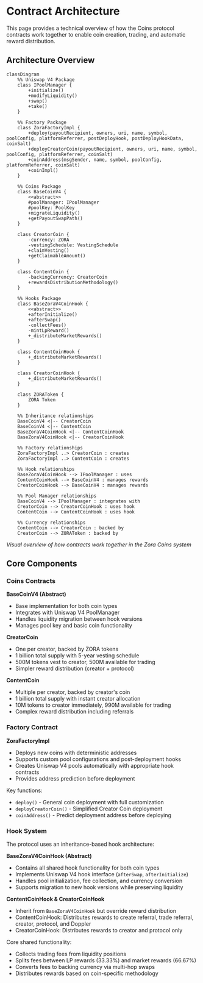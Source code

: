 # Contract Architecture

This page provides a technical overview of how the Coins protocol contracts work together to enable coin creation, trading, and automatic reward distribution.

## Architecture Overview

```mermaid
classDiagram
    %% Uniswap V4 Package
    class IPoolManager {
        +initialize()
        +modifyLiquidity()
        +swap()
        +take()
    }
    
    %% Factory Package
    class ZoraFactoryImpl {
        +deploy(payoutRecipient, owners, uri, name, symbol, poolConfig, platformReferrer, postDeployHook, postDeployHookData, coinSalt)
        +deployCreatorCoin(payoutRecipient, owners, uri, name, symbol, poolConfig, platformReferrer, coinSalt)
        +coinAddress(msgSender, name, symbol, poolConfig, platformReferrer, coinSalt)
        +coinImpl()
    }
    
    %% Coins Package
    class BaseCoinV4 {
        <<abstract>>
        #poolManager: IPoolManager
        #poolKey: PoolKey
        +migrateLiquidity()
        +getPayoutSwapPath()
    }
    
    class CreatorCoin {
        -currency: ZORA
        -vestingSchedule: VestingSchedule
        +claimVesting()
        +getClaimableAmount()
    }
    
    class ContentCoin {
        -backingCurrency: CreatorCoin
        +rewardsDistributionMethodology()
    }
    
    %% Hooks Package
    class BaseZoraV4CoinHook {
        <<abstract>>
        +afterInitialize()
        +afterSwap()
        -collectFees()
        -mintLpReward()
        +_distributeMarketRewards()
    }
    
    class ContentCoinHook {
        +_distributeMarketRewards()
    }
    
    class CreatorCoinHook {
        +_distributeMarketRewards()
    }
    
    class ZORAToken {
        ZORA Token
    }
    
    %% Inheritance relationships
    BaseCoinV4 <|-- CreatorCoin
    BaseCoinV4 <|-- ContentCoin
    BaseZoraV4CoinHook <|-- ContentCoinHook
    BaseZoraV4CoinHook <|-- CreatorCoinHook
    
    %% Factory relationships
    ZoraFactoryImpl ..> CreatorCoin : creates
    ZoraFactoryImpl ..> ContentCoin : creates
    
    %% Hook relationships
    BaseZoraV4CoinHook --> IPoolManager : uses
    ContentCoinHook --> BaseCoinV4 : manages rewards
    CreatorCoinHook --> BaseCoinV4 : manages rewards
    
    %% Pool Manager relationships
    BaseCoinV4 --> IPoolManager : integrates with
    CreatorCoin --> CreatorCoinHook : uses hook
    ContentCoin --> ContentCoinHook : uses hook
    
    %% Currency relationships
    ContentCoin --> CreatorCoin : backed by
    CreatorCoin --> ZORAToken : backed by
```

*Visual overview of how contracts work together in the Zora Coins system*

## Core Components

### Coins Contracts

**BaseCoinV4 (Abstract)**
- Base implementation for both coin types
- Integrates with Uniswap V4 PoolManager
- Handles liquidity migration between hook versions
- Manages pool key and basic coin functionality

**CreatorCoin**
- One per creator, backed by ZORA tokens
- 1 billion total supply with 5-year vesting schedule
- 500M tokens vest to creator, 500M available for trading
- Simpler reward distribution (creator + protocol)

**ContentCoin**
- Multiple per creator, backed by creator's coin
- 1 billion total supply with instant creator allocation
- 10M tokens to creator immediately, 990M available for trading
- Complex reward distribution including referrals

### Factory Contract

**ZoraFactoryImpl**
- Deploys new coins with deterministic addresses
- Supports custom pool configurations and post-deployment hooks
- Creates Uniswap V4 pools automatically with appropriate hook contracts
- Provides address prediction before deployment

Key functions:
- `deploy()` - General coin deployment with full customization
- `deployCreatorCoin()` - Simplified Creator Coin deployment
- `coinAddress()` - Predict deployment address before deploying

### Hook System

The protocol uses an inheritance-based hook architecture:

**BaseZoraV4CoinHook (Abstract)**
- Contains all shared hook functionality for both coin types
- Implements Uniswap V4 hook interface (`afterSwap`, `afterInitialize`)
- Handles pool initialization, fee collection, and currency conversion
- Supports migration to new hook versions while preserving liquidity

**ContentCoinHook & CreatorCoinHook**
- Inherit from `BaseZoraV4CoinHook` but override reward distribution
- ContentCoinHook: Distributes rewards to create referral, trade referral, creator, protocol, and Doppler
- CreatorCoinHook: Distributes rewards to creator and protocol only

Core shared functionality:
- Collects trading fees from liquidity positions
- Splits fees between LP rewards (33.33%) and market rewards (66.67%)
- Converts fees to backing currency via multi-hop swaps
- Distributes rewards based on coin-specific methodology

